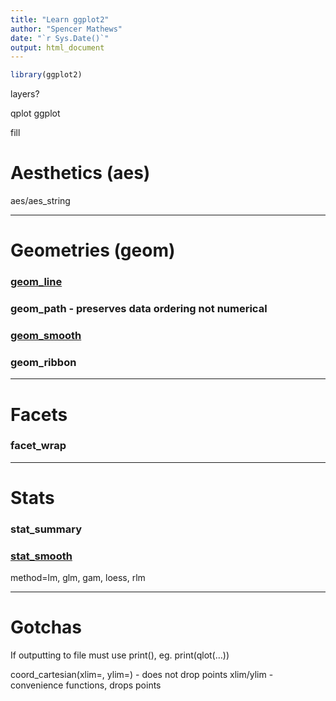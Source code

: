 ```yaml
---
title: "Learn ggplot2"
author: "Spencer Mathews"
date: "`r Sys.Date()`"
output: html_document
---
```


```r
library(ggplot2)
```



layers?


qplot
ggplot


fill


# Aesthetics (aes)
aes/aes_string


---

# Geometries (geom)




### [geom_line](http://docs.ggplot2.org/current/geom_line.html)

### geom_path - preserves data ordering not numerical

### [geom_smooth](http://docs.ggplot2.org/current/geom_smooth.html)

### geom_ribbon



---

# Facets

### facet_wrap


---

# Stats

### stat_summary


### [stat_smooth](http://docs.ggplot2.org/current/stat_smooth.html)

method=lm, glm, gam, loess, rlm



---

# Gotchas
If outputting to file must use print(), eg. print(qlot(...))

coord_cartesian(xlim=, ylim=) - does not drop points
xlim/ylim - convenience functions, drops points



